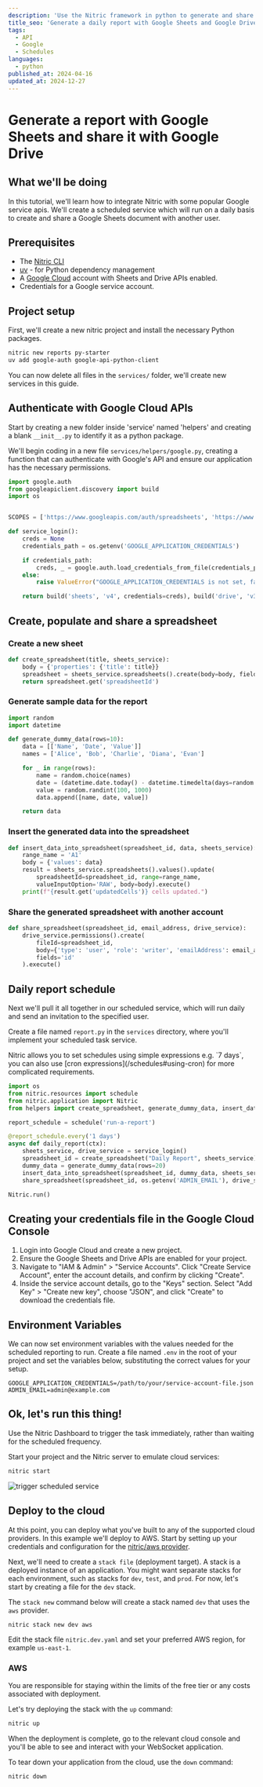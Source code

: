 ```yaml
---
description: 'Use the Nitric framework in python to generate and share a daily report using Google Sheets and Google Drive.'
title_seo: 'Generate a daily report with Google Sheets and Google Drive using Nitric'
tags:
  - API
  - Google
  - Schedules
languages:
  - python
published_at: 2024-04-16
updated_at: 2024-12-27
---
```


# Generate a report with Google Sheets and share it with Google Drive

## What we'll be doing

In this tutorial, we'll learn how to integrate Nitric with some popular Google service apis.
We'll create a scheduled service which will run on a daily basis to create and share a Google Sheets document with another user.

## Prerequisites

- The [Nitric CLI](/get-started/installation)
- [uv](https://docs.astral.sh/uv/#getting-started) - for Python dependency management
- A [Google Cloud](https://cloud.google.com) account with Sheets and Drive APIs enabled.
- Credentials for a Google service account.

## Project setup

First, we'll create a new nitric project and install the necessary Python packages.

```bash
nitric new reports py-starter
uv add google-auth google-api-python-client
```

You can now delete all files in the `services/` folder, we'll create new services in this guide.

## Authenticate with Google Cloud APIs

Start by creating a new folder inside 'service' named 'helpers' and creating a blank `__init__.py` to identify it as a python package.

We'll begin coding in a new file `services/helpers/google.py`, creating a function that can authenticate with Google's API and ensure our application has the necessary permissions.

```python title:services/helpers/google.py
import google.auth
from googleapiclient.discovery import build
import os


SCOPES = ['https://www.googleapis.com/auth/spreadsheets', 'https://www.googleapis.com/auth/drive']

def service_login():
    creds = None
    credentials_path = os.getenv('GOOGLE_APPLICATION_CREDENTIALS')

    if credentials_path:
        creds, _ = google.auth.load_credentials_from_file(credentials_path, SCOPES)
    else:
        raise ValueError("GOOGLE_APPLICATION_CREDENTIALS is not set, failed to load credentials")

    return build('sheets', 'v4', credentials=creds), build('drive', 'v3', credentials=creds)
```

## Create, populate and share a spreadsheet

### Create a new sheet

```python title:services/helpers/google.py
def create_spreadsheet(title, sheets_service):
    body = {'properties': {'title': title}}
    spreadsheet = sheets_service.spreadsheets().create(body=body, fields='spreadsheetId').execute()
    return spreadsheet.get('spreadsheetId')
```

### Generate sample data for the report

```python title:services/helpers/google.py
import random
import datetime

def generate_dummy_data(rows=10):
    data = [['Name', 'Date', 'Value']]
    names = ['Alice', 'Bob', 'Charlie', 'Diana', 'Evan']

    for _ in range(rows):
        name = random.choice(names)
        date = (datetime.date.today() - datetime.timedelta(days=random.randint(0, 365))).isoformat()
        value = random.randint(100, 1000)
        data.append([name, date, value])

    return data
```

### Insert the generated data into the spreadsheet

```python title:services/helpers/google.py
def insert_data_into_spreadsheet(spreadsheet_id, data, sheets_service):
    range_name = 'A1'
    body = {'values': data}
    result = sheets_service.spreadsheets().values().update(
        spreadsheetId=spreadsheet_id, range=range_name,
        valueInputOption='RAW', body=body).execute()
    print(f"{result.get('updatedCells')} cells updated.")
```

### Share the generated spreadsheet with another account

```python title:services/helpers/google.py
def share_spreadsheet(spreadsheet_id, email_address, drive_service):
    drive_service.permissions().create(
        fileId=spreadsheet_id,
        body={'type': 'user', 'role': 'writer', 'emailAddress': email_address},
        fields='id'
    ).execute()
```

## Daily report schedule

Next we'll pull it all together in our scheduled service, which will run daily and send an invitation to the specified user.

Create a file named `report.py` in the `services` directory, where you'll implement your scheduled task service.

<Note>
  Nitric allows you to set schedules using simple expressions e.g. `7 days`, you
  can also use [cron expressions](/schedules#using-cron) for more complicated
  requirements.
</Note>

```python title:services/report.py
import os
from nitric.resources import schedule
from nitric.application import Nitric
from helpers import create_spreadsheet, generate_dummy_data, insert_data_into_spreadsheet, service_login, share_spreadsheet

report_schedule = schedule('run-a-report')

@report_schedule.every('1 days')
async def daily_report(ctx):
    sheets_service, drive_service = service_login()
    spreadsheet_id = create_spreadsheet("Daily Report", sheets_service)
    dummy_data = generate_dummy_data(rows=20)
    insert_data_into_spreadsheet(spreadsheet_id, dummy_data, sheets_service)
    share_spreadsheet(spreadsheet_id, os.getenv('ADMIN_EMAIL'), drive_service)

Nitric.run()
```

## Creating your credentials file in the Google Cloud Console

1. Login into Google Cloud and create a new project.
2. Ensure the Google Sheets and Drive APIs are enabled for your project.
3. Navigate to "IAM & Admin" > "Service Accounts".
   Click "Create Service Account", enter the account details, and confirm by clicking "Create".
4. Inside the service account details, go to the "Keys" section.
   Select "Add Key" > "Create new key", choose "JSON", and click "Create" to download the credentials file.

## Environment Variables

We can now set environment variables with the values needed for the scheduled reporting to run. Create a file named `.env` in the root of your project and set the variables below, substituting the correct values for your setup.

```text title:.env
GOOGLE_APPLICATION_CREDENTIALS=/path/to/your/service-account-file.json
ADMIN_EMAIL=admin@example.com
```

## Ok, let's run this thing!

Use the Nitric Dashboard to trigger the task immediately, rather than waiting for the scheduled frequency.

Start your project and the Nitric server to emulate cloud services:

```bash
nitric start
```

![trigger scheduled service](/docs/images/guides/scheduled-report/trigger.png)

## Deploy to the cloud

At this point, you can deploy what you've built to any of the supported cloud providers. In this example we'll deploy to AWS. Start by setting up your credentials and configuration for the [nitric/aws provider](/providers/pulumi/aws).

Next, we'll need to create a `stack file` (deployment target). A stack is a deployed instance of an application. You might want separate stacks for each environment, such as stacks for `dev`, `test`, and `prod`. For now, let's start by creating a file for the `dev` stack.

The `stack new` command below will create a stack named `dev` that uses the `aws` provider.

```bash
nitric stack new dev aws
```

Edit the stack file `nitric.dev.yaml` and set your preferred AWS region, for example `us-east-1`.

### AWS

<Note>
  You are responsible for staying within the limits of the free tier or any
  costs associated with deployment.
</Note>

Let's try deploying the stack with the `up` command:

```bash
nitric up
```

When the deployment is complete, go to the relevant cloud console and you'll be able to see and interact with your WebSocket application.

To tear down your application from the cloud, use the `down` command:

```bash
nitric down
```
